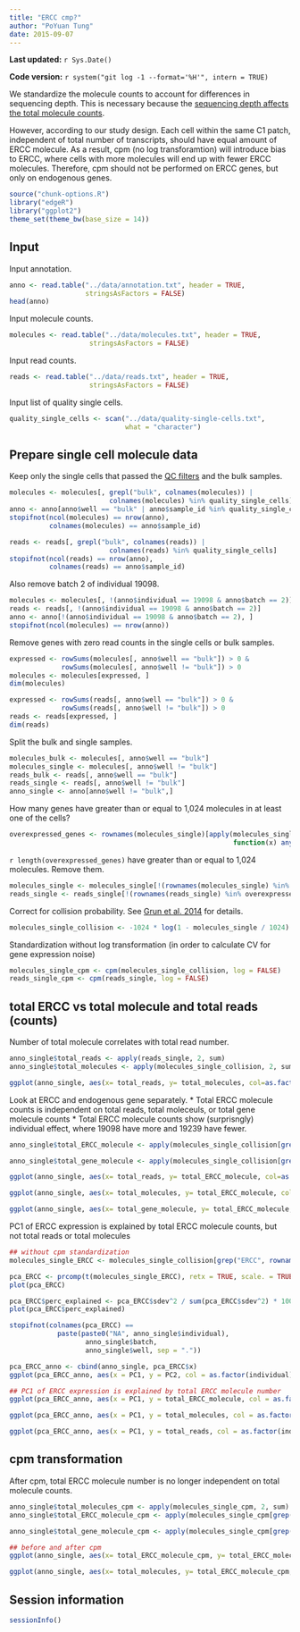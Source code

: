 ```yaml
---
title: "ERCC cmp?"
author: "PoYuan Tung"
date: 2015-09-07
---
```


**Last updated:** `r Sys.Date()`

**Code version:** `r system("git log -1 --format='%H'", intern = TRUE)`


We standardize the molecule counts to account for differences in sequencing depth.
This is necessary because the [sequencing depth affects the total molecule counts](compare-reads-v-molecules.html#effect-of-sequencing-depth-on-molecule-count).

However, according to our study design. Each cell within the same C1 patch, independent of total number of transcripts, should have equal amount of ERCC molecule. As a result, cpm (no log transforamtion) will introduce bias to ERCC, where cells with more molecules will end up with fewer ERCC molecules. Therefore, cpm should not be performed on ERCC genes, but only on endogenous genes.

```r
source("chunk-options.R")
library("edgeR")
library("ggplot2")
theme_set(theme_bw(base_size = 14))
```

## Input

Input annotation.

```r
anno <- read.table("../data/annotation.txt", header = TRUE,
                   stringsAsFactors = FALSE)
head(anno)
```

Input molecule counts.

```r
molecules <- read.table("../data/molecules.txt", header = TRUE,
                    stringsAsFactors = FALSE)
```

Input read counts.

```r
reads <- read.table("../data/reads.txt", header = TRUE,
                    stringsAsFactors = FALSE)
```

Input list of quality single cells.

```r
quality_single_cells <- scan("../data/quality-single-cells.txt",
                             what = "character")
```

## Prepare single cell molecule data

Keep only the single cells that passed the [QC filters](qc-cell-ipsc.html) and the bulk samples.

```r
molecules <- molecules[, grepl("bulk", colnames(molecules)) |
                         colnames(molecules) %in% quality_single_cells]
anno <- anno[anno$well == "bulk" | anno$sample_id %in% quality_single_cells, ]
stopifnot(ncol(molecules) == nrow(anno),
          colnames(molecules) == anno$sample_id)

reads <- reads[, grepl("bulk", colnames(reads)) |
                         colnames(reads) %in% quality_single_cells]
stopifnot(ncol(reads) == nrow(anno),
          colnames(reads) == anno$sample_id)
```

Also remove batch 2 of individual 19098.

```r
molecules <- molecules[, !(anno$individual == 19098 & anno$batch == 2)]
reads <- reads[, !(anno$individual == 19098 & anno$batch == 2)]
anno <- anno[!(anno$individual == 19098 & anno$batch == 2), ]
stopifnot(ncol(molecules) == nrow(anno))
```

Remove genes with zero read counts in the single cells or bulk samples.

```r
expressed <- rowSums(molecules[, anno$well == "bulk"]) > 0 &
             rowSums(molecules[, anno$well != "bulk"]) > 0
molecules <- molecules[expressed, ]
dim(molecules)

expressed <- rowSums(reads[, anno$well == "bulk"]) > 0 &
             rowSums(reads[, anno$well != "bulk"]) > 0
reads <- reads[expressed, ]
dim(reads)
```

Split the bulk and single samples.

```r
molecules_bulk <- molecules[, anno$well == "bulk"]
molecules_single <- molecules[, anno$well != "bulk"]
reads_bulk <- reads[, anno$well == "bulk"]
reads_single <- reads[, anno$well != "bulk"]
anno_single <- anno[anno$well != "bulk",]
```

How many genes have greater than or equal to 1,024 molecules in at least one of the cells?

```r
overexpressed_genes <- rownames(molecules_single)[apply(molecules_single, 1,
                                                        function(x) any(x >= 1024))]
```

`r length(overexpressed_genes)` have greater than or equal to 1,024 molecules.
Remove them.

```r
molecules_single <- molecules_single[!(rownames(molecules_single) %in% overexpressed_genes), ]
reads_single <- reads_single[!(rownames(reads_single) %in% overexpressed_genes), ]
```

Correct for collision probability. See [Grun et al. 2014][Grun2014] for details.

[Grun2014]: http://www.nature.com/nmeth/journal/v11/n6/full/nmeth.2930.html#methods

```r
molecules_single_collision <- -1024 * log(1 - molecules_single / 1024)
```

Standardization without log transformation (in order to calculate CV for gene expression noise)
```r
molecules_single_cpm <- cpm(molecules_single_collision, log = FALSE)
reads_single_cpm <- cpm(reads_single, log = FALSE)
```

## total ERCC vs total molecule and total reads (counts)

Number of total molecule correlates with total read number.

```r
anno_single$total_reads <- apply(reads_single, 2, sum)
anno_single$total_molecules <- apply(molecules_single_collision, 2, sum)

ggplot(anno_single, aes(x= total_reads, y= total_molecules, col=as.factor(individual), shape=as.factor(batch))) + geom_point() + labs(x = "total reads", y = "total molecule")
```

Look at ERCC and endogenous gene separately.
* Total ERCC molecule counts is independent on total reads, total moleceuls, or total gene molecule counts
* Total ERCC molecule counts show (surprisngly) individual effect, where 19098 have more and 19239 have fewer.

```r
anno_single$total_ERCC_molecule <- apply(molecules_single_collision[grep("ERCC", rownames(molecules_single)), ],2,sum)

anno_single$total_gene_molecule <- apply(molecules_single_collision[grep("ENSG", rownames(molecules_single)), ],2,sum)

ggplot(anno_single, aes(x= total_reads, y= total_ERCC_molecule, col=as.factor(individual), shape=as.factor(batch))) + geom_point() + labs(x = "total reads", y = "total ERCC molecule")

ggplot(anno_single, aes(x= total_molecules, y= total_ERCC_molecule, col=as.factor(individual), shape=as.factor(batch))) + geom_point() + labs(x = "total molecules", y = "total ERCC molecule")

ggplot(anno_single, aes(x= total_gene_molecule, y= total_ERCC_molecule, col=as.factor(individual), shape=as.factor(batch))) + geom_point() + labs(x = "total endogenous gene molecules", y = "total ERCC molecule")
```

PC1 of ERCC expression is explained by total ERCC molecule counts, but not total reads or total molecules

```r
## without cpm standardization
molecules_single_ERCC <- molecules_single_collision[grep("ERCC", rownames(molecules_single_collision)), ]

pca_ERCC <- prcomp(t(molecules_single_ERCC), retx = TRUE, scale. = TRUE, center = TRUE)
plot(pca_ERCC)

pca_ERCC$perc_explained <- pca_ERCC$sdev^2 / sum(pca_ERCC$sdev^2) * 100
plot(pca_ERCC$perc_explained)

stopifnot(colnames(pca_ERCC) == 
            paste(paste0("NA", anno_single$individual),
                   anno_single$batch,
                   anno_single$well, sep = "."))

pca_ERCC_anno <- cbind(anno_single, pca_ERCC$x)
ggplot(pca_ERCC_anno, aes(x = PC1, y = PC2, col = as.factor(individual), shape = as.factor(batch))) +geom_point() + labs(title="ERCC spike-in (no-cpm)")

## PC1 of ERCC expression is explained by total ERCC molecule number 
ggplot(pca_ERCC_anno, aes(x = PC1, y = total_ERCC_molecule, col = as.factor(individual), shape = as.factor(batch))) +geom_point() + labs(title="ERCC spike-in (no-cpm)")

ggplot(pca_ERCC_anno, aes(x = PC1, y = total_molecules, col = as.factor(individual), shape = as.factor(batch))) +geom_point() + labs(title="ERCC spike-in (no-cpm)")

ggplot(pca_ERCC_anno, aes(x = PC1, y = total_reads, col = as.factor(individual), shape = as.factor(batch))) +geom_point() + labs(title="ERCC spike-in (no-cpm)")
```

## cpm transformation 

After cpm, total ERCC molecule number is no longer independent on total molecule counts. 

```r
anno_single$total_molecules_cpm <- apply(molecules_single_cpm, 2, sum)
anno_single$total_ERCC_molecule_cpm <- apply(molecules_single_cpm[grep("ERCC", rownames(molecules_single)), ],2,sum)

anno_single$total_gene_molecule_cpm <- apply(molecules_single_cpm[grep("ENSG", rownames(molecules_single)), ],2,sum)

## before and after cpm
ggplot(anno_single, aes(x= total_ERCC_molecule_cpm, y= total_ERCC_molecule, col=as.factor(individual), shape=as.factor(batch))) + geom_point() + labs(x = "total ERCC molecule cpm (no log)", y = "total ERCC molecule")

ggplot(anno_single, aes(x= total_molecules, y= total_ERCC_molecule_cpm, col=as.factor(individual), shape=as.factor(batch))) + geom_point() + labs(x = "total molecule counts", y = "total ERCC molecule cpm")
```

## Session information

```r
sessionInfo()
```
